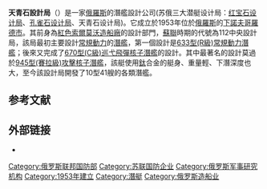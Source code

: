 {{Infobox company
| name = <small>Центральное конструкторское бюро "Лазурит"</small><br/>天青石设计局
| logo = <!-- 檔案不存在 File:Лазурит конструкторское бюро.jpg -->
| type = [[股份有限公司|股份有限公司]]
| founded = 1953
| founder = <!-- or: | founders = -->
| defunct = <!-- {{End date|YYYY|MM|DD}} -->
| location= {{RUS}}[[下诺夫哥罗德|下诺夫哥罗德]]<ref>{{cite web |author=知远 |title=俄印即将展开深度军事合作 核潜艇成为主要对象 |url=http://mil.sohu.com/20140331/n397467806.shtml |publisher=搜狐军事 |accessdate=2019-05-05 |archive-date=2019-05-05 |archive-url=https://web.archive.org/web/20190505055728/http://mil.sohu.com/20140331/n397467806.shtml |dead-url=yes }}</ref>
| num_employees_year = <!-- Year of num_employees data (if known) -->
| parent = 
| website = {{URL|cdb-lazurit.ru}}
}}
'''天青石設計局'''（{{lang-ru|Центральное конструкторское бюро "Лазурит"}}）是一家[[俄羅斯|俄羅斯]]的潛艦設計公司(苏俄三大潜艇设计局：[[红宝石设计局|红宝石设计局]]、[[孔雀石设计局|孔雀石设计局]]、天青石设计局)。它成立於1953年位於[[俄罗斯|俄羅斯]]的[[下诺夫哥罗德|下諾夫哥羅德市]]。其前身為[[红色索尔莫沃造船厂|紅色索爾莫沃造船廠]]的設計部門，[[苏联|蘇聯]]時期的代號為112中央設計局，該局最初主要設計[[柴电动力|常規動力]]的[[潛艇|潛艦]]，第一個設計是[[633型潜艇|633型(R級)常規動力潛艦]]；後來又完成了[[670型核潜艇|670型(C級)巡弋飛彈核子潛艦]]的設計。其中最著名的設計莫過於[[945型核潜艇|945型(賽拉級)攻擊核子潛艦]]，該艇使用[[钛|鈦]]合金的艇身、重量輕、下潛深度也大，至今該設計局開發了10型41艘的各類潛艦。

==参考文献==
{{reflist}}

==外部链接==
* {{Official website|http://cdb-lazurit.ru/}}

{{聯合造船集團}}

[[Category:俄罗斯联邦国防部|Category:俄罗斯联邦国防部]]
[[Category:苏联国防企业|Category:苏联国防企业]]
[[Category:俄罗斯军事研究机构|Category:俄罗斯军事研究机构]]
[[Category:1953年建立|Category:1953年建立]]
[[Category:潛艇|Category:潛艇]]
[[Category:俄罗斯造船业|Category:俄罗斯造船业]]